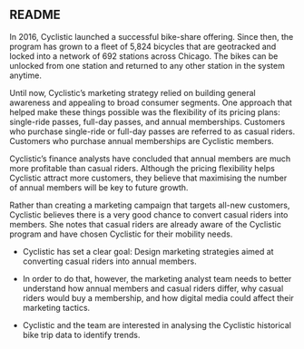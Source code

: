 ## README

In 2016, Cyclistic launched a successful bike-share offering. Since then, the program has grown to a fleet of 5,824 bicycles that are geotracked and locked into a network of 692 stations across Chicago. The bikes can be unlocked from one station and returned to any other station in the system anytime.				

Until now, Cyclistic’s marketing strategy relied on building general awareness and appealing to broad consumer segments. One approach that helped make these things possible was the flexibility of its pricing plans: single-ride passes, full-day passes, and annual memberships. Customers who purchase single-ride or full-day passes are referred to as casual riders. Customers who purchase annual memberships are Cyclistic members.	

Cyclistic’s finance analysts have concluded that annual members are much more profitable than casual riders. Although the pricing flexibility helps Cyclistic attract more customers, they believe that maximising the number of annual members will be key to future growth. 

Rather than creating a marketing campaign that targets all-new customers, Cyclistic believes there is a very good chance to convert casual riders into members. She notes that casual riders are already aware of the Cyclistic program and have chosen Cyclistic for their mobility needs.		

* Cyclistic has set a clear goal: Design marketing strategies aimed at converting casual riders into annual members. 

* In order to do that, however, the marketing analyst team needs to better understand how annual members and casual riders differ, why casual riders would buy a membership, and how digital media could affect their marketing tactics. 

* Cyclistic and the team are interested in analysing the Cyclistic historical bike trip data to identify trends. 

